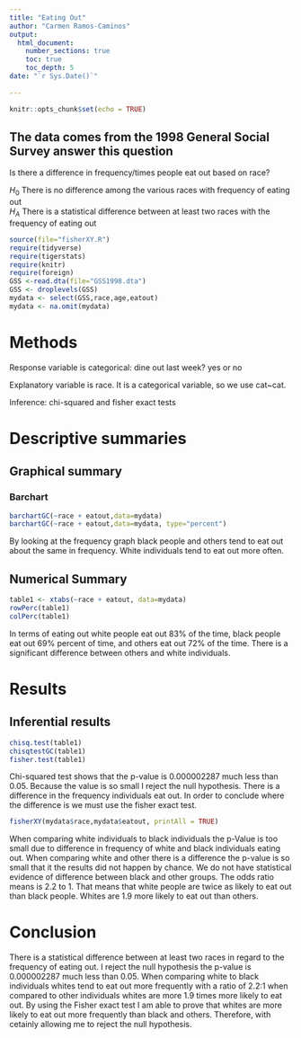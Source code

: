 ```yaml
---
title: "Eating Out"
author: "Carmen Ramos-Caminos"
output: 
  html_document:
    number_sections: true
    toc: true
    toc_depth: 5
date: "`r Sys.Date()`"    
    
---
```


```r
knitr::opts_chunk$set(echo = TRUE)
```

## The data comes from the 1998 General Social Survey answer this question   

Is there a difference in frequency/times people eat out based on race?

$H_0$ There is no difference among the various races with frequency of eating out  
$H_A$ There is a statistical difference between at least two races with the frequency of eating out  

```r
source(file="fisherXY.R")
require(tidyverse)
require(tigerstats)
require(knitr)
require(foreign)
GSS <-read.dta(file="GSS1998.dta")
GSS <- droplevels(GSS)
mydata <- select(GSS,race,age,eatout)
mydata <- na.omit(mydata)
```

# Methods
Response variable is categorical:  dine out last week? yes or no

Explanatory variable is race. It is a categorical variable, so we use cat~cat. 

Inference: chi-squared and fisher exact tests 

# Descriptive summaries 

## Graphical summary 

### Barchart 

```r
barchartGC(~race + eatout,data=mydata)
barchartGC(~race + eatout,data=mydata, type="percent")

```
  
By looking at the frequency graph black people and others tend to eat out about the same in frequency. White individuals tend to eat out more often.  

## Numerical Summary  

```r
table1 <- xtabs(~race + eatout, data=mydata)
rowPerc(table1)
colPerc(table1)
```
  
In terms of eating out white people eat out 83% of the time, black people eat out 69% percent of time, and others eat out 72% of the time.  There is a significant difference between others and white individuals.  

# Results 

## Inferential results  

```r
chisq.test(table1)
chisqtestGC(table1)
fisher.test(table1)
```
  
Chi-squared test shows that the p-value is 0.000002287 much less than 0.05. Because the value is so small I reject the null hypothesis.  There is a difference in the frequency individuals eat out. In order to conclude where the difference is we must use the fisher exact test. 

```r
fisherXY(mydata$race,mydata$eatout, printAll = TRUE)
```
  
When comparing white individuals to black individuals the p-Value is too small due to difference in frequency of white and black individuals eating out. When comparing white and other there is a difference the p-value is so small that it the results did not happen by chance.  We do not have statistical evidence of difference between black and other groups. The odds ratio means is 2.2 to 1. That means that white people are twice as likely to eat out than black people. Whites are 1.9 more likely to eat out than others.


# Conclusion  

There is a statistical difference between at least two races in regard to the frequency of eating out.  I reject the null hypothesis the p-value is 0.000002287 much less than 0.05.  When comparing white to black individuals  whites tend to eat out more frequently with a ratio of  2.2:1 when compared to other individuals whites are more 1.9 times more likely to eat out. By using the Fisher exact test I am able to prove that whites are more likely to eat out more frequently than black and others. Therefore, with cetainly allowing me to  reject the null hypothesis.  








